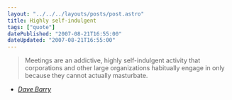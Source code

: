 ```yaml
---
layout: "../../../layouts/posts/post.astro"
title: Highly self-indulgent
tags: ["quote"]
datePublished: "2007-08-21T16:55:00"
dateUpdated: "2007-08-21T16:55:00"
---
```


> Meetings are an addictive, highly self-indulgent activity that corporations and other large organizations habitually engage in only because they cannot actually masturbate.

- <cite>[Dave Barry](http://www.quotedb.com/quotes/773)</cite>
